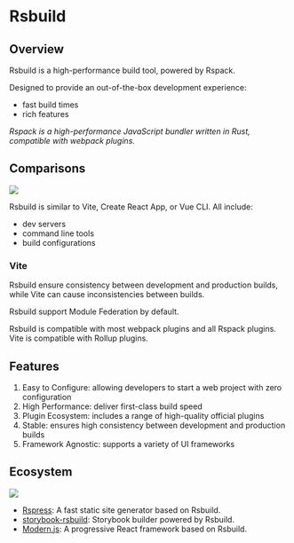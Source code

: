 # Rsbuild

## Overview

Rsbuild is a high-performance build tool, powered by Rspack.

Designed to provide an out-of-the-box development experience:
- fast build times
- rich features

*Rspack is a high-performance JavaScript bundler written in Rust, compatible with webpack plugins.*


## Comparisons

![](https://assets.rspack.dev/rsbuild/assets/rsbuild-1-0-build-tools.png)

Rsbuild is similar to Vite, Create React App, or Vue CLI. All include:
- dev servers
- command line tools
- build configurations


### Vite

Rsbuild ensure consistency between development and production builds, while Vite can cause inconsistencies between builds.

Rsbuild support Module Federation by default.

Rsbuild is compatible with most webpack plugins and all Rspack plugins. Vite is compatible with Rollup plugins.


## Features

1. Easy to Configure: allowing developers to start a web project with zero configuration
2. High Performance: deliver first-class build speed
3. Plugin Ecosystem: includes a range of high-quality official plugins
4. Stable: ensures high consistency between development and production builds
5. Framework Agnostic: supports a variety of UI frameworks


## Ecosystem

![](https://assets.rspack.dev/rsbuild/assets/rspack-stack-layers.png)

- [Rspress](https://github.com/web-infra-dev/rspress): A fast static site generator based on Rsbuild.
- [storybook-rsbuild](https://github.com/rspack-contrib/storybook-rsbuild): Storybook builder powered by Rsbuild.
- [Modern.js](https://github.com/web-infra-dev/modern.js): A progressive React framework based on Rsbuild.